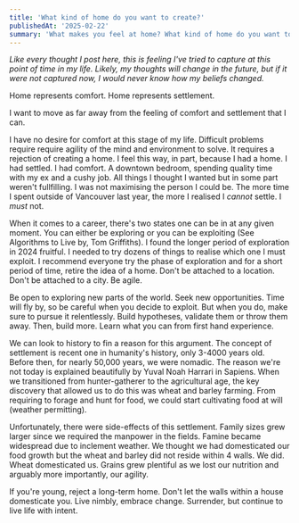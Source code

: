 ```yaml
---
title: 'What kind of home do you want to create?'
publishedAt: '2025-02-22'
summary: 'What makes you feel at home? What kind of home do you want to create?'
---
```

*Like every thought I post here, this is feeling I've tried to capture at this point of time in my life. Likely, my thoughts will change in the future, but if it were not captured now, I would never know how my beliefs changed.*

Home represents comfort. Home represents settlement. 

I want to move as far away from the feeling of comfort and settlement that I can. 

I have no desire for comfort at this stage of my life. Difficult problems require require agility of the mind and environment to solve. It requires a rejection of creating a home. I feel this way, in part, because I had a home. I had settled. I had comfort. A downtown bedroom, spending quality time with my ex and a cushy job. All things I thought I wanted but in some part weren't fullfilling. I was not maximising the person I could be. The more time I spent outside of Vancouver last year, the more I realised I *cannot* settle. I *must* not.

When it comes to a career, there's two states one can be in at any given moment. You can either be exploring or you can be exploiting (See Algorithms to Live by, Tom Griffiths). I found the longer period of exploration in 2024 fruitful. I needed to try dozens of things to realise which one I must exploit. I recommend everyone try the phase of exploration and for a short period of time, retire the idea of a home. Don't be attached to a location. Don't be attached to a city. Be agile.

Be open to exploring new parts of the world. Seek new opportunities. Time will fly by, so be careful when you decide to exploit. But when you do, make sure to pursue it relentlessly. Build hypotheses, validate them or throw them away. Then, build more. Learn what you can from first hand experience. 

We can look to history to fin a reason for this argument. The concept of settlement is recent one in humanity's history, only 3-4000 years old. Before then, for nearly 50,000 years, we were nomadic. The reason we're not today is explained beautifully by Yuval Noah Harrari in Sapiens. When we transitioned from hunter-gatherer to the agricultural age, the key discovery that allowed us to do this was wheat and barley farming. From requiring to forage and hunt for food, we could start cultivating food at will (weather permitting). 

Unfortunately, there were side-effects of this settlement. Family sizes grew larger since we required the manpower in the fields. Famine became widespread due to inclement weather. We thought we had domesticated our food growth but the wheat and barley did not reside within 4 walls. We did. Wheat domesticated us. Grains grew plentiful as we lost our nutrition and arguably more importantly, our agility. 

If you're young, reject a long-term home. Don't let the walls within a house domesticate you. Live nimbly, embrace change. Surrender, but continue to live life with intent. 
